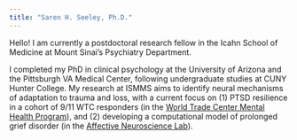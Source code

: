 ```yaml
---
title: "Saren H. Seeley, Ph.D."
---
```


Hello! I am currently a postdoctoral research fellow in the Icahn School of Medicine at Mount Sinai's Psychiatry Department.</p>

I completed my PhD in clinical psychology at the University of Arizona and the Pittsburgh VA Medical Center, following undergraduate studies at CUNY Hunter College. My research at ISMMS aims to identify neural mechanisms of adaptation to trauma and loss, with a current focus on (1) PTSD resilience in a cohort of 9/11 WTC responders (in the [World Trade Center Mental Health Program](https://www.mountsinai.org/care/occupational-health/services-programs/wtc)), and (2) developing a computational model of prolonged grief disorder (in the [Affective Neuroscience Lab](https://labs.neuroscience.mssm.edu/project/schiller-lab/)).

